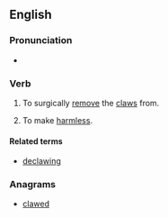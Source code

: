 ==English==

===Pronunciation===
* {{a|UK}} {{IPA|/diːˈklɔː/|lang=en}}

===Verb===
{{en-verb}}

# To surgically [[remove]] the [[claw]]s from.
# {{context|figuratively|lang=en}} To make [[harmless]].

====Related terms====
* [[declawing]]

===Anagrams===
* [[clawed#English|clawed]]